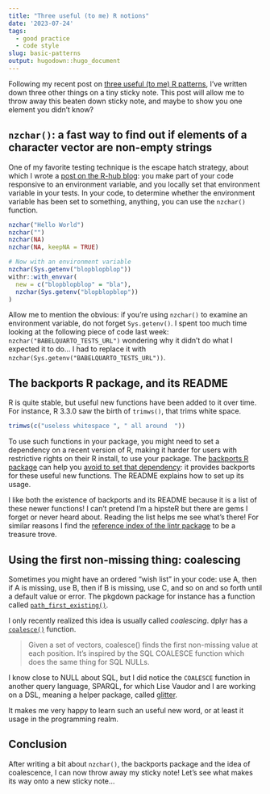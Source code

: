 ```yaml
---
title: "Three useful (to me) R notions"
date: '2023-07-24'
tags:
  - good practice
  - code style
slug: basic-patterns
output: hugodown::hugo_document
---
```


Following my recent post on [three useful (to me) R patterns](/2023/06/06/basic-patterns/), I've written down three other things on a tiny sticky note.
This post will allow me to throw away this beaten down sticky note, and maybe to show you one element you didn't know?

[^three]: I am aware that the idea of "three things" can remind of Nick Tierney's ["Just three things" format](https://www.njtierney.com/post/2019/02/18/announcing-jtt/). What a nice idea of his and Karthik Ram's.

## `nzchar()`: a fast way to find out if elements of a character vector are non-empty strings

One of my favorite testing technique is the escape hatch strategy, about which I wrote a [post on the R-hub blog](https://blog.r-hub.io/2023/01/23/code-switch-escape-hatch-test/): you make part of your code responsive to an environment variable, and you locally set that environment variable in your tests.
In your code, to determine whether the environment variable has been set to something, anything, you can use the `nzchar()` function.

```r
nzchar("Hello World")
nzchar("")
nzchar(NA)
nzchar(NA, keepNA = TRUE)

# Now with an environment variable
nzchar(Sys.getenv("blopblopblop"))
withr::with_envvar(
  new = c("blopblopblop" = "bla"),
  nzchar(Sys.getenv("blopblopblop"))
)
```

Allow me to mention the obvious: if you're using `nzchar()` to examine an environment variable, do not forget `Sys.getenv()`.
I spent too much time looking at the following piece of code last week: `nzchar("BABELQUARTO_TESTS_URL")` wondering why it didn't do what I expected it to do... I had to replace it with `nzchar(Sys.getenv("BABELQUARTO_TESTS_URL"))`.

## The backports R package, and its README

R is quite stable, but useful new functions have been added to it over time.
For instance, R 3.3.0 saw the birth of `trimws()`, that trims white space.

```r
trimws(c("useless whitespace ", " all around  "))
```

To use such functions in your package, you might need to set a dependency on a recent version of R, making it harder for users with restrictive rights on their R install, to use your package.
The [backports R package](https://github.com/r-lib/backports) can help you [avoid to set that dependency](https://blog.r-hub.io/2022/09/12/r-dependency/): it provides backports for these useful new functions.
The README explains how to set up its usage.

I like both the existence of backports and its README because it is a list of these newer functions!
I can't pretend I'm a hipsteR but there are gems I forget or never heard about.
Reading the list helps me see what's there!
For similar reasons I find the [reference index of the lintr package](https://lintr.r-lib.org/reference/index.html) to be a treasure trove.

## Using the first non-missing thing: coalescing

Sometimes you might have an ordered "wish list" in your code: use A, then if A is missing, use B, then if B is missing, use C, and so on and so forth until a default value or error.
The pkgdown package for instance has a function called [`path_first_existing()`](https://github.com/r-lib/pkgdown/blob/c9206802f2888992de92aa41f517ba7812f05331/R/utils-fs.R#L75).

I only recently realized this idea is usually called _coalescing_. 
dplyr has a [`coalesce()`](https://dplyr.tidyverse.org/reference/coalesce.html) function.

> Given a set of vectors, coalesce() finds the first non-missing value at each position. It's inspired by the SQL COALESCE function which does the same thing for SQL NULLs.

I know close to NULL about SQL, but I did notice the `COALESCE` function in another query language, SPARQL, for which Lise Vaudor and I are working on a DSL, meaning a helper package, called [glitter](https://lvaudor.github.io/glitter/).

It makes me very happy to learn such an useful new word, or at least it usage in the programming realm.

## Conclusion

After writing a bit about `nzchar()`, the backports package and the idea of coalescence, I can now throw away my sticky note!
Let's see what makes its way onto a new sticky note...